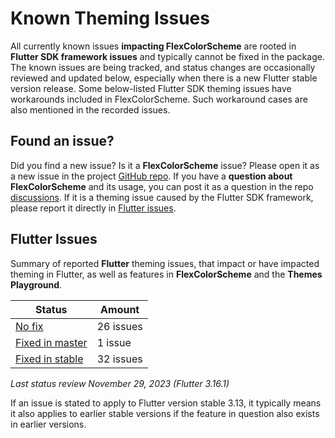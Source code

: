 # Known Theming Issues

All currently known issues **impacting FlexColorScheme** are rooted in **Flutter SDK framework issues** and typically cannot be fixed in the package. The known issues are being tracked, and status changes are occasionally reviewed and updated below, especially when there is a new Flutter stable version release. Some below-listed Flutter SDK theming issues have workarounds included in FlexColorScheme. Such workaround cases are also mentioned in the recorded issues. 

## Found an issue?

Did you find a new issue? Is it a **FlexColorScheme** issue? Please open it as a new issue in the project [GitHub repo](https://github.com/rydmike/flex_color_scheme/issues). If you have a **question about FlexColorScheme** and its usage, you can post it as a question in the repo [discussions](https://github.com/rydmike/flex_color_scheme/discussions). If it is a theming issue caused by the Flutter SDK framework, please report it directly in [Flutter issues](https://github.com/flutter/flutter/issues/new/choose).


## Flutter Issues

Summary of reported **Flutter** theming issues, that impact or have impacted theming in Flutter, as well as features in **FlexColorScheme** and the **Themes Playground**.

| Status                                        | Amount    |
|-----------------------------------------------|-----------|
| [No fix](/known_issues_no_fix)                | 26 issues |
| [Fixed in master](/known_issues_master_fix)   | 1 issue   |
| [Fixed in stable](/known_issues_stable_fix)   | 32 issues |

_Last status review November 29, 2023 (Flutter 3.16.1)_

If an issue is stated to apply to Flutter version stable 3.13, it typically means it also applies to earlier stable versions if the feature in question also exists in earlier versions.







